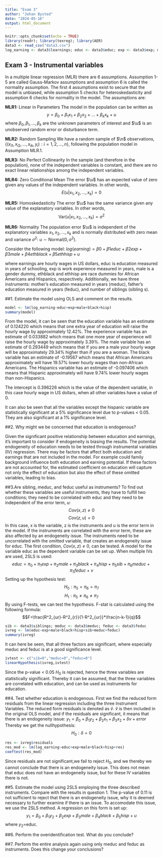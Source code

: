 ```yaml
---
title: "Exam 3"
author: "Johan Bysted"
date: "2024-05-16"
output: html_document
---
```


```r
knitr::opts_chunk$set(echo = TRUE)
library(readr); library(texreg); library(AER)
data3 <- read_csv("data3.csv")
log_earning <- data3$learnings; educ <- data3$educ; exp <- data3$exp; male <- data3$male; black <- data3$ethblack; hisp <- data3$ethhisp; sibling <- data3$siblings; meduc <- data3$meduc; feduc <- data3$feduc
```

## Exam 3 - Instrumental variables

In a multiple linear regression (MLR) there are 6 assumptions. Assumption 1-5 are called Gauss-Markov assumptions and assumption 6 is called the normality assumption. The first 4 assumptions exist to secure that the model is unbiased, while assumption 5 checks for heteroskedasticity and assumption 6 checks for normality in the model. The assumptions are:

**MLR1:** Linear in Parameters
The model in the population can be written as $$y = \beta_0 + \beta_1 x_1 + \beta_2 x_2 + \ldots + \beta_k x_k + u$$
where $\beta_0, \beta_1, \ldots, \beta_k$ are the unknown parameters of interest and $\u$ is an unobserved random error or disturbance term.

**MLR2:** Random Sampling
We have a random sample of $\n$ observations, $\{(x_{i1}, x_{i2}, \ldots, x_{ik}, y_i) : i = 1, 2, \ldots, n\}$, following the population model in Assumption MLR.1.

**MLR3:** No Perfect Collinearity
In the sample (and therefore in the population), none of the independent variables is constant, and there are no exact linear relationships among the independent variables.

**MLR4:** Zero Conditional Mean
The error $\u$ has an expected value of zero given any values of the independent variables. In other words, $$E(u | x_1, x_2, \ldots, x_k) = 0$$

**MLR5:** Homoskedasticity
The error $\u$ has the same variance given any value of the explanatory variables. In other words, $$\text{Var}(u | x_1, x_2, \ldots, x_k) = \sigma^2$$

**MLR6:** Normality
The population error $\u$ is independent of the explanatory variables $x_1, x_2, \ldots, x_k$ and is normally distributed with zero mean and variance $\sigma^2$: $u \sim \text{Normal}(0, \sigma^2)$.

Consider the following model:
$log(earning) = β0 + β1educ + β2exp + β3male + β4ethblack + β5ethhisp + u$

where earnings are hourly wages in US dollars, educ is education measured in years of schooling, exp is work experience measured in years, male is a gender dummy, ethblack and ethhisp are race dummies for African Americans and Hispanics, respectively.
Additionally, we have three instruments: mother's education measured in years (meduc), father's education measured in years (feduc), and number of siblings (sibling s).


##1. Estimate the model using OLS and comment on the results.
```r
model <- lm(log_earning~educ+exp+male+black+hisp)
summary(model)
```
From the model, it can be seen that the education variable has an estimate of 0.124220 which means that one extra year of education will raise the hourly wage by approximately 12.42%. The experience variable has an estimate of 0.033882 which means that one more year of experience will raise the hourly wage by approximately 3.39%. The male variable has an estimate of 0.293449 which means that if you are a male your hourly wage will be approximately 29.34% higher than if you are a woman. The black variable has an estimate of -0.19567 which means that African Americans approximately will have 19.57% lower hourly wages than non-African Americans. The Hispanics variable has an estimate of -0.097406 which means that Hispanic approximately will have 9.74% lower hourly wages than non-Hispanics.

The intercept is 0.396226 which is the value of the dependent variable, in this case hourly wage in US dollars, when all other variables have a value of 0.

It can also be seen that all the variables except the hispanic variable are statistically significant at a 5% significance level due to p-values < 0.05. They are also significant at a 1% significance level.

##2. Why might we be concerned that education is endogenous?

Given the significant positive relationship between education and earnings, it's important to consider if endogeneity is biasing the results. The potential endogeneity of education needs to be tested through instrumental variables (IV) regression. There may be factors that affect both education and earnings that are not included in the model. For example could family background influence both education and earning potential. If these factors are not accounted for, the estimated coefficient on education will capture not only the effect of education but also the effect of these omitted variables, leading to bias.

##3.Are sibling, meduc, and feduc useful as instruments?
To find out whether these variables are useful instruments, they have to fulfill two conditions; they need to be correlated with educ and they need to be independent of the error term, $u$:
$$Cov(x,z)\neq0$$
$$Cov(z,u)=0$$
In this case, x is the variable, z is the instruments and u is the error term in the model. If the instruments are correlated with the error term, these are also affected by an endogeneity issue. The instruments need to be uncorrelated with the omitted variable, that creates an endogeneity issue for educ.
The first condition, $Cov(x,z)\neq0$, can be tested. A model for the variable educ as the dependent variable can be set up. When multiple IVs are used, 2SLS is used:
$$educ=\pi_0+\pi_1exp+\pi_2male+\pi_3black+\pi_4hisp+\pi_5sib+\pi_6meduc+\pi_7feduc+v$$
Setting up the hypothesis test:
$$H_0: \pi_5=\pi_6=\pi_7$$
$$H_1: \pi_5\neq\pi_6\neq\pi_7$$
By using F-tests, we can test the hypothesis. F-stat is calculated using the following formula:
$$F=\frac{R^2_{ur}-R^2_{r}}{1-R^2_{ur}}*\frac{n-k-1}{q}$$
```r
sib <- data3$siblings; meduc <- data3$meduc; feduc <- data3$feduc
ivreg <- lm(educ~exp+male+black+hisp+sib+meduc+feduc)
summary(ivreg)
```
It can here be seen, that all three factors are significant, where especially meduc and feduc is at a good significance level.
```r
ivtest <- c("sib=0","meduc=0","feduc=0")
linearHypothesis(ivreg,ivtest)
```
Since the p-value < 0.05 $H_0$ is rejected, hence the three variables are statistically significant. Thereby it can be assumed, that the three variables are correlated with education, and can be used as instruments for education.


##4. Test whether education is endogenous.
First we find the reduced form residuals from the linear regression including the three Instrument Variables. The reduced form residuals is denoted as $\hat{v}$. $\hat{v}$ is then included in the original OLS model, and if the residuals are significant, it means that there is an endogeneity issue:
$y_1=\beta_0+\beta_1y_2+\beta_2x_1+\beta_3x_2+\delta v + error$ Thereby we get the nullhypothesis:
$$H_0: \delta=0 $$

```r
res <- ivreg$residuals
res_mod <- lm(log_earning~educ+exp+male+black+hisp+res)
coeftest(res_mod)
```
Since residuals are not significant,we fail to reject $H_0$, and we thereby we cannot conclude that there is an endogeneity issue. This does not mean that educ does not have an endogeneity issue, but for these IV variables there is not.

##5. Estimate the model using 2SLS employing the three described instruments. Compare with the results in  question 1.
The p-value of 0.11 is not sufficient to reject that there is an endogeneity issue, why it is deemed necessary to further examine if there is an issue. To accomodate this issue, we use the 2SLS method. A regression on this form is set up:
$$y_1=\beta_0+\beta_1y_2+\beta_2exp+\beta_3male+\beta_4black+\beta_5hisp+u$$
where $y_2$=educ. 


##6. Perform the overidentification test. What do you conclude?


##7. Perform the entire analysis again using only meduc and feduc as instruments. Does this change your conclusions?
